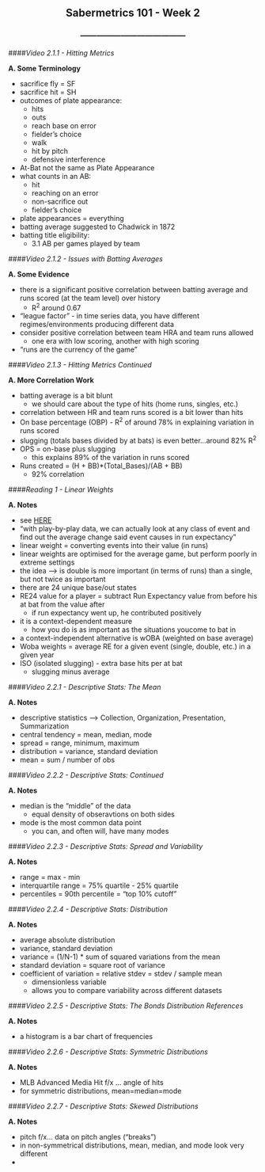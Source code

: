 <center> <h2>Sabermetrics 101 - Week 2</h2> </center>
<center> <h3>---------------------------------------</h3> </center>

####*Video 2.1.1 - Hitting Metrics*

**A. Some Terminology**

- sacrifice fly = SF
- sacrifice hit = SH
- outcomes of plate appearance:
    - hits
    - outs
    - reach base on error
    - fielder's choice
    - walk
    - hit by pitch
    - defensive interference
- At-Bat not the same as Plate Appearance
- what counts in an AB:
    - hit
    - reaching on an error
    - non-sacrifice out
    - fielder's choice
- plate appearances = everything
- batting average suggested to Chadwick in 1872
- batting title eligibility:
    - 3.1 AB per games played by team

####*Video 2.1.2 - Issues with Batting Averages*

**A. Some Evidence**

- there is a significant positive correlation between batting average and runs scored (at the team level) over history
    - R^2^ around 0.67
- "league factor" - in time series data, you have different regimes/environments producing different data
- consider positive correlation between team HRA and team runs allowed
    - one era with low scoring, another with high scoring
- "runs are the currency of the game"

####*Video 2.1.3 - Hitting Metrics Continued*

**A. More Correlation Work**

- batting average is a bit blunt
    - we should care about the type of hits (home runs, singles, etc.)
- correlation between HR and team runs scored is a bit lower than hits
- On base percentage (OBP) - R^2^ of around 78% in explaining variation in runs scored
- slugging (totals bases divided by at bats) is even better...around 82% R^2^
- OPS = on-base plus slugging
    - this explains 89% of the variation in runs scored
- Runs created = (H + BB)\*(Total_Bases)/(AB + BB)
    - 92% correlation
    
####*Reading 1 - Linear Weights*

**A. Notes**

- see [HERE](http://www.fangraphs.com/library/principles/linear-weights/)
- "with play-by-play data, we can actually look at any class of event and find out the average change said event causes in run expectancy"
- linear weight = converting events into their value (in runs)
- linear weights are optimised for the average game, but perform poorly in extreme settings
- the idea --> is double is more important (in terms of runs) than a single, but not twice as important
- there are 24 unique base/out states
- RE24 value for a player = subtract Run Expectancy value from before his at bat from the value after
    - if run expectancy went up, he contributed positively
- it is a context-dependent measure
    - how you do is as important as the situations youcome to bat in
- a context-independent alternative is wOBA (weighted on base average)
- Woba weights = average RE for a given event (single, double, etc.) in a given year
- ISO (isolated slugging) - extra base hits per at bat
    - slugging minus average

####*Video 2.2.1 - Descriptive Stats: The Mean*

**A. Notes**

- descriptive statistics --> Collection, Organization, Presentation, Summarization
- central tendency = mean, median, mode
- spread = range, minimum, maximum
- distribution = variance, standard deviation
- mean = sum / number of obs

####*Video 2.2.2 - Descriptive Stats: Continued*

**A. Notes**

- median is the "middle" of the data
    - equal density of obseravtions on both sides
- mode is the most common data point
    - you can, and often will, have many modes
    
####*Video 2.2.3 - Descriptive Stats: Spread and Variability*

**A. Notes**

- range = max - min
- interquartile range = 75% quartile - 25% quartile
- percentiles = 90th percentile = "top 10% cutoff"

####*Video 2.2.4 - Descriptive Stats: Distribution*

**A. Notes**

- average absolute distribution
- variance, standard deviation
- variance = (1/N-1) * sum of squared variations from the mean
- standard deviation = square root of variance
- coefficient of variation = relative stdev = stdev / sample mean
    - dimensionless variable
    - allows you to compare variability across different datasets

####*Video 2.2.5 - Descriptive Stats: The Bonds Distribution References*

**A. Notes**

- a histogram is a bar chart of frequencies

####*Video 2.2.6 - Descriptive Stats: Symmetric Distributions*

**A. Notes**

- MLB Advanced Media Hit f/x ... angle of hits 
- for symmetric distributions, mean=median=mode

####*Video 2.2.7 - Descriptive Stats: Skewed Distributions*

**A. Notes**

- pitch f/x... data on pitch angles ("breaks")
- in non-symmetrical distributions, mean, median, and mode look very different
- 





